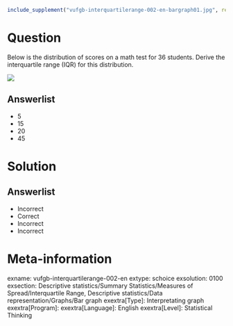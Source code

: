 ```{r, echo = FALSE, results = "hide"}
include_supplement("vufgb-interquartilerange-002-en-bargraph01.jpg", recursive = TRUE)
```

Question
========
  
Below is the distribution of scores on a math test for 36 students. Derive the interquartile range (IQR) for this distribution.

![](vufgb-interquartilerange-002-en-bargraph01.jpg)

  
Answerlist
----------
* 5
* 15
* 20
* 45



Solution
========

Answerlist
----------
* Incorrect
* Correct
* Incorrect
* Incorrect

Meta-information
================
exname: vufgb-interquartilerange-002-en
extype: schoice
exsolution: 0100
exsection: Descriptive statistics/Summary Statistics/Measures of Spread/Interquartile Range, Descriptive statistics/Data representation/Graphs/Bar graph
exextra[Type]: Interpretating graph
exextra[Program]: 
exextra[Language]: English
exextra[Level]: Statistical Thinking